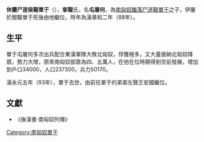 {{NoteTA
|G1=people
|1=zh-hans:单于; zh-hant:單于;
}}
'''休蘭尸逐侯鞮單于'''（{{bd|？||93年||}}），'''挛鞮'''氏，名'''屯屠何'''，為[[南匈奴|南匈奴]][[醢落尸逐鞮單于|醢落尸逐鞮單于]]之子，伊屠於閭鞮單于死後由他繼位，時年為漢章和二年（88年）。

== 生平 ==
單于屯屠何多次出兵配合東漢軍隊大敗北匈奴，俘獲極多，又大量接納北匈奴降眾，勢力大增，原來南匈奴部眾為四、五萬人，在他在位時期得到空前發展，增加到戶口34000，人口237300，兵力50170。

漢永元五年（93年），單于去世，由前任單于的弟弟左賢王安國繼位。

==文獻==
*《後漢書·南匈奴列傳》

{{start box}}
{{s-before|兄[[伊屠於閭鞮單于|伊屠於閭鞮單于]]}}
{{s-title|[[南匈奴|南匈奴]][[單于|單于]]|88年─93年}}
{{s-after|弟[[安國_(單于)|安國]]}}
{{end box}}

{{匈奴單于}}

[[Category:南匈奴單于|Category:南匈奴單于]]